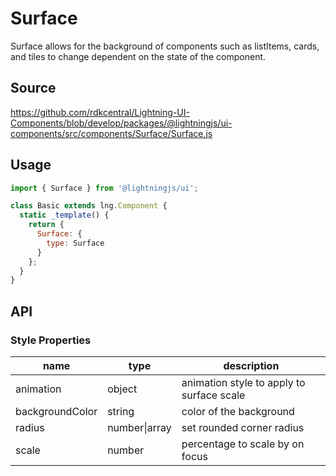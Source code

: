 
# Surface

Surface allows for the background of components such as listItems, cards, and tiles to change dependent on the state of the component.

## Source

https://github.com/rdkcentral/Lightning-UI-Components/blob/develop/packages/@lightningjs/ui-components/src/components/Surface/Surface.js

## Usage

```js
import { Surface } from '@lightningjs/ui';

class Basic extends lng.Component {
  static _template() {
    return {
      Surface: {
        type: Surface
      }
    };
  }
}
```

<Canvas>
  <Story id="foundations-surface--surface" />
</Canvas>

## API

### Style Properties

| name            | type          | description                               |
| --------------- | ------------- | ----------------------------------------- |
| animation       | object        | animation style to apply to surface scale |
| backgroundColor | string        | color of the background                   |
| radius          | number\|array | set rounded corner radius                 |
| scale           | number        | percentage to scale by on focus           |
